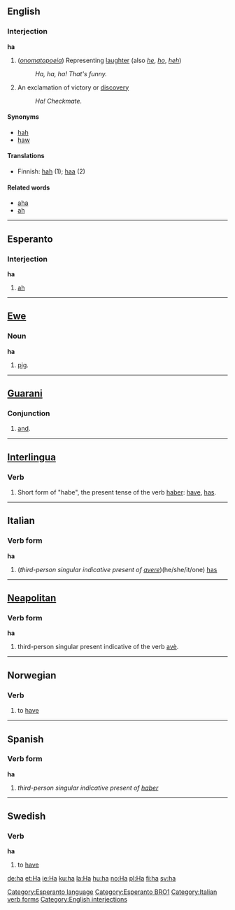 ==English==
===Interjection===
'''ha'''
# (''[[onomatopoeia]]'') Representing [[laughter]] (also ''[[he]]'', ''[[ho]]'', ''[[heh]]'')
#: ''Ha, ha, ha!  That's funny.''
# An exclamation of victory or [[discovery]]
#: ''Ha! Checkmate.''

==== Synonyms ====
* [[hah]]
* [[haw]]

==== Translations ====
*Finnish: [[hah]] (1); [[haa]] (2)

==== Related words ====
*[[aha]]
*[[ah]]

-----
==Esperanto==
===Interjection===
'''ha'''
# [[ah]]
[[Category:Esperanto language]]
[[Category:Esperanto BRO1]]
----
==[[Ewe]]==
===Noun===
'''ha'''

#[[pig]].
----
==[[Guarani]]==
===Conjunction===
# [[and]].

----
==[[Interlingua]]==
===Verb===
# Short form of "habe", the present tense of the verb [[haber]]: [[have]], [[has]].

----
==Italian==
===Verb form===
'''ha'''

# (''third-person singular indicative present of [[avere]]'')(he/she/it/one) [[has]]
[[Category:Italian verb forms]]
----
==[[Neapolitan]]==
===Verb form===
'''ha'''
# third-person singular present indicative of the verb [[avè]].

----
==Norwegian==
===Verb===
{{no-verb-irreg|'''ha'''|'''[[har]]'''|'''[[hadde]]'''|'''[[hatt]]'''}}
#to [[have]]

----

==Spanish==
===Verb form===
'''ha'''

# ''third-person singular indicative present of [[haber]]''

----
==Swedish=={{sv-verb|ha|har|hade|haft|&nbsp;|havande|&nbsp;}}
===Verb===
'''ha''' 

# to [[have]]





[[Category:English interjections]]

[[de:ha]]
[[et:Ha]]
[[ie:Ha]]
[[ku:ha]]
[[la:Ha]]
[[hu:ha]]
[[no:Ha]]
[[pl:Ha]]
[[fi:ha]]
[[sv:ha]]